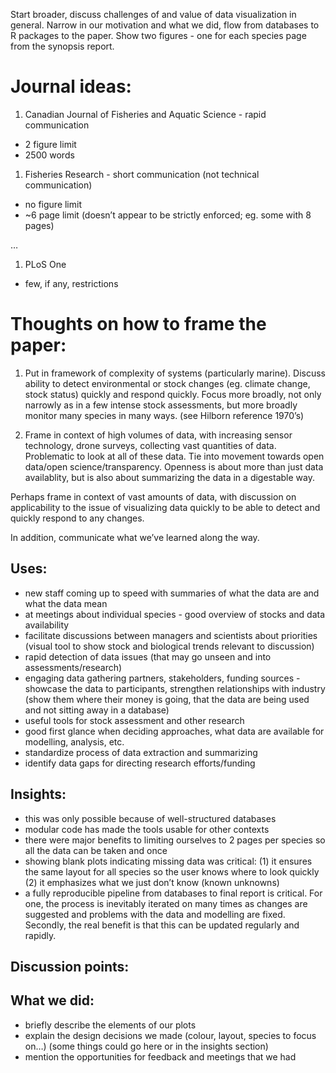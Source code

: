 
Start broader, discuss challenges of and value of data visualization in general.
Narrow in our motivation and what we did, flow from databases to R packages to the paper. Show  two figures - one for each species page from the synopsis report.

# Journal ideas:

1. Canadian Journal of Fisheries and Aquatic Science - rapid communication
- 2 figure limit
- 2500 words

1. Fisheries Research - short communication (not technical communication)
- no figure limit
- ~6 page limit (doesn't appear to be strictly enforced; eg. some with 8 pages)

...

1. PLoS One
-  few, if any, restrictions

# Thoughts on how to frame the paper:

1. Put in framework of complexity of systems (particularly marine). Discuss
ability to detect environmental or stock changes (eg. climate change, stock
status) quickly and respond quickly. Focus more broadly, not only narrowly as
in a few intense stock assessments, but more broadly monitor many species in 
many ways. (see Hilborn reference 1970's)

1. Frame in context of high volumes of data, with increasing sensor technology,
drone surveys, collecting vast quantities of data. Problematic to look at all of
these data. Tie into movement towards open data/open science/transparency.
Openness is about more than just data availablity, but is also about 
summarizing the data in a digestable way.

Perhaps frame in context of vast amounts of data, with discussion on
applicability to the issue of visualizing data quickly to be able to detect
and quickly respond to any changes.

In addition, communicate what we've learned along the way. 

## Uses:

- new staff coming up to speed with summaries of what the data are and what the
data mean
- at meetings about individual species - good overview of stocks and data 
availability
- facilitate discussions between managers and scientists about priorities 
(visual tool to show stock and biological trends relevant to discussion)
- rapid detection of data issues (that may go unseen and into assessments/research)
- engaging data gathering partners, stakeholders, funding sources - showcase
the data to participants, strengthen relationships with industry (show them 
where their money is going, that the data are being used and not sitting away
in a database)
- useful tools for stock assessment and other research
- good first glance when deciding approaches, what data are available for modelling, analysis, etc.
- standardize process of data extraction and summarizing
- identify data gaps for directing research efforts/funding

## Insights:

- this was only possible because of well-structured databases
- modular code has made the tools usable for other contexts
- there were major benefits to limiting ourselves to 2 pages per species so all the data can be taken and once
- showing blank plots indicating missing data was critical: (1) it ensures the same layout for all species so the user knows where to look quickly (2) it emphasizes what we just don't know (known unknowns)
- a fully reproducible pipeline from databases to final report is critical. For one, the process is inevitably iterated on many times as changes are suggested and problems with the data and modelling are fixed. Secondly, the real benefit is that this can be updated regularly and rapidly.

## Discussion points:

## What we did:

- briefly describe the elements of our plots
- explain the design decisions we made (colour, layout, species to focus on...) (some things could go here or in the insights section)
- mention the opportunities for feedback and meetings that we had
